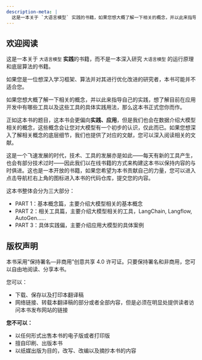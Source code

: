 ```yaml
---
description-meta: |
  这是一本关于 `大语言模型` 实践的书籍，如果您想大概了解一下相关的概念，并以此来指导自己的实践，想了解目前在应用开发中有哪些工具以及这些工具的具体实践用法，那么这本书正式为您而作。
---
```


## 欢迎阅读 {.unnumbered}
这是一本关于 `大语言模型` **实践**的书籍，而不是一本深入研究 `大语言模型` 的运行原理和底层算法的书籍。

如果您是一位想深入学习框架、算法并对其进行优化改进的研究者，本书可能并不适合您。

如果您想大概了解一下相关的概念，并以此来指导自己的实践，想了解目前在应用开发中有哪些工具以及这些工具的具体实践用法，那么这本书正式您你而作。

正如这本书的题目，这本书会更偏向**实践、应用**，但是我们也会在数据介绍大模型相关的概念，这些概念会让您对大模型有一个初步的认识，仅此而已。如果您想深入了解相关概念的底层细节，我们也提供了对应的文献，您可以深入阅读相关的文献。

这是一个飞速发展的时代，技术、工具的发展亦是如此——每天有新的工具产生，也会有部分技术过时——因此我们以在线书籍的方式来构建这本书以保持内容的与时俱进。这也是一本开放的书籍，如果您希望为本书贡献自己的力量，您可以进入点击导航栏右上角的图标进入本书的代码仓库，提交您的内容。

这本书整体会分为三大部分：

* PART 1：基本概念篇，主要介绍大模型相关的基本概念
* PART 2：相关工具篇，主要介绍大模型相关的工具，LangChain, Langflow, AutoGen……
* PART 3：具体实践偏，主要介绍应用大模型的具体案例

## 版权声明
本书采用“保持署名—非商用”创意共享 4.0 许可证。只要保持署名和非商用，您可以自由地阅读、分享本书。

您可以：

* 下载、保存以及打印本翻译稿
* 网络链接、转载本翻译稿的部分或者全部内容，但是必须在明显处提供读者访问本书发布网站的链接

**您不可以：**

* 以任何形式出售本书的电子版或者打印版
* 擅自印刷、出版本书
* 以纸媒出版为目的，改写、改编以及摘抄本书的内容
